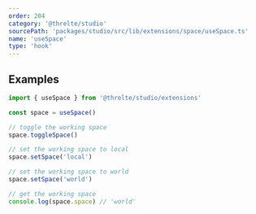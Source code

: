 ```yaml
---
order: 204
category: '@threlte/studio'
sourcePath: 'packages/studio/src/lib/extensions/space/useSpace.ts'
name: 'useSpace'
type: 'hook'
---
```


## Examples

```ts
import { useSpace } from '@threlte/studio/extensions'

const space = useSpace()

// toggle the working space
space.toggleSpace()

// set the working space to local
space.setSpace('local')

// set the working space to world
space.setSpace('world')

// get the working space
console.log(space.space) // 'world'
```
